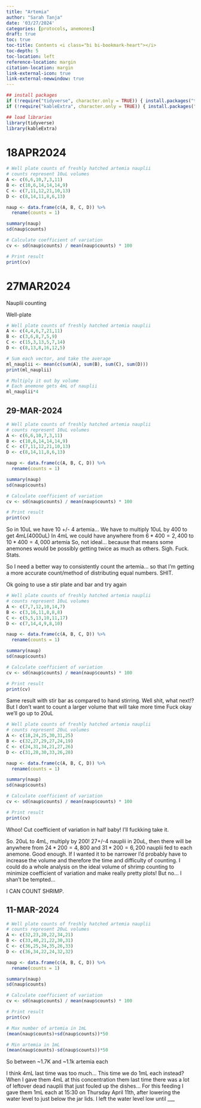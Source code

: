 ```yaml
---
title: "Artemia"
author: "Sarah Tanja"
date: '03/27/2024'
categories: [protocols, anemones]
draft: true
toc: true
toc-title: Contents <i class="bi bi-bookmark-heart"></i>
toc-depth: 5
toc-location: left
reference-location: margin
citation-location: margin
link-external-icon: true
link-external-newwindow: true
---
```


```r
## install packages
if (!require("tidyverse", character.only = TRUE)) { install.packages("tidyverse")}
if (!require("kableExtra", character.only = TRUE)) { install.packages("kableExtra")}
```

```r
## load libraries
library(tidyverse)
library(kableExtra)
```

# 18APR2024

```r
# Well plate counts of freshly hatched artemia nauplii
# counts represent 10uL volumes
A <- c(6,6,10,7,3,11)
B <- c(10,6,14,14,14,9)
C <- c(7,11,12,21,10,13)
D <- c(8,14,11,8,6,13)

naup <- data.frame(c(A, B, C, D)) %>%
  rename(counts = 1)

summary(naup)
sd(naup$counts)

# Calculate coefficient of variation
cv <- sd(naup$counts) / mean(naup$counts) * 100

# Print result
print(cv)

```

# 27MAR2024

Nauplii counting

Well-plate

```r
# Well plate counts of freshly hatched artemia nauplii
A <- c(4,4,6,7,21,11)
B <- c(3,6,8,7,5,9)
C <- c(15,3,13,5,7,14)
D <- c(8,13,8,16,12,5)

# Sum each vector, and take the average
ml_nauplii <- mean(c(sum(A), sum(B), sum(C), sum(D)))
print(ml_nauplii)
```

```r
# Multiply it out by volume
# Each anemone gets 4mL of nauplii
ml_nauplii*4
```

## 29-MAR-2024

```r
# Well plate counts of freshly hatched artemia nauplii
# counts represent 10uL volumes
A <- c(6,6,10,7,3,11)
B <- c(10,6,14,14,14,9)
C <- c(7,11,12,21,10,13)
D <- c(8,14,11,8,6,13)

naup <- data.frame(c(A, B, C, D)) %>%
  rename(counts = 1)

summary(naup)
sd(naup$counts)

# Calculate coefficient of variation
cv <- sd(naup$counts) / mean(naup$counts) * 100

# Print result
print(cv)

```

So in 10uL we have 10 +/- 4 artemia... We have to multiply 10uL by 400 to get 4mL(4000uL) In 4mL we could have anywhere from $6*400 = 2,400$ to $10*400 = 4,000$ artemia So, not ideal... because that means some anemones would be possibly getting twice as much as others. Sigh. Fuck. Stats.

So I need a better way to consistently count the artemia... so that I'm getting a more accurate count/method of distributing equal numbers. SHIT.

Ok going to use a stir plate and bar and try again

```r
# Well plate counts of freshly hatched artemia nauplii
# counts represent 10uL volumes
A <- c(7,7,12,10,14,7)
B <- c(3,16,11,8,8,8)
C <- c(5,5,13,10,11,17)
D <- c(7,14,4,9,8,10)

naup <- data.frame(c(A, B, C, D)) %>%
  rename(counts = 1)

summary(naup)
sd(naup$counts)

# Calculate coefficient of variation
cv <- sd(naup$counts) / mean(naup$counts) * 100

# Print result
print(cv)

```

Same result with stir bar as compared to hand stirring. Well shit, what next!? But I don't want to count a larger volume that will take more time Fuck okay we'll go up to 20uL

```r
# Well plate counts of freshly hatched artemia nauplii
# counts represent 20uL volumes
A <- c(18,24,25,30,31,25)
B <- c(32,27,29,27,24,19)
C <- c(24,31,34,21,27,26)
D <- c(31,28,30,33,26,28)

naup <- data.frame(c(A, B, C, D)) %>%
  rename(counts = 1)

summary(naup)
sd(naup$counts)

# Calculate coefficient of variation
cv <- sd(naup$counts) / mean(naup$counts) * 100

# Print result
print(cv)

```

Whoo! Cut coefficient of variation in half baby! I'll fuckking take it.

So. 20uL to 4mL, multiply by 200! 27+/-4 nauplii in 20uL, then there will be anywhere from $24*200=4,800$ and $31*200=6,200$ nauplii fed to each anemone. Good enough. If I wanted it to be narrower I'd probably have to increase the volume and therefore the time and difficulty of counting. I could do a whole analysis on the ideal volume of shrimp counting to minimize coefficient of variation and make really pretty plots! But no... I shan't be tempted...

I CAN COUNT SHRIMP.

## 11-MAR-2024

```r
# Well plate counts of freshly hatched artemia nauplii
# counts represent 20uL volumes
A <- c(32,23,20,22,34,21)
B <- c(33,40,21,22,30,31)
C <- c(36,25,34,35,26,33)
D <- c(36,34,22,24,32,32)

naup <- data.frame(c(A, B, C, D)) %>%
  rename(counts = 1)

summary(naup)
sd(naup$counts)

# Calculate coefficient of variation
cv <- sd(naup$counts) / mean(naup$counts) * 100

# Print result
print(cv)

# Max number of artemia in 1mL
(mean(naup$counts)+sd(naup$counts))*50

# Min artemia in 1mL
(mean(naup$counts)-sd(naup$counts))*50

```

So between \~1.7K and \~1.1k artemia each

I think 4mL last time was too much... This time we do 1mL each instead? When I gave them 4mL at this concentration them last time there was a lot of leftover dead nauplii that just fouled up the dishes... For this feeding I gave them 1mL each at 15:30 on Thursday April 11th, after lowering the water level to just below the jar lids. I left the water level low until \_\_\_
